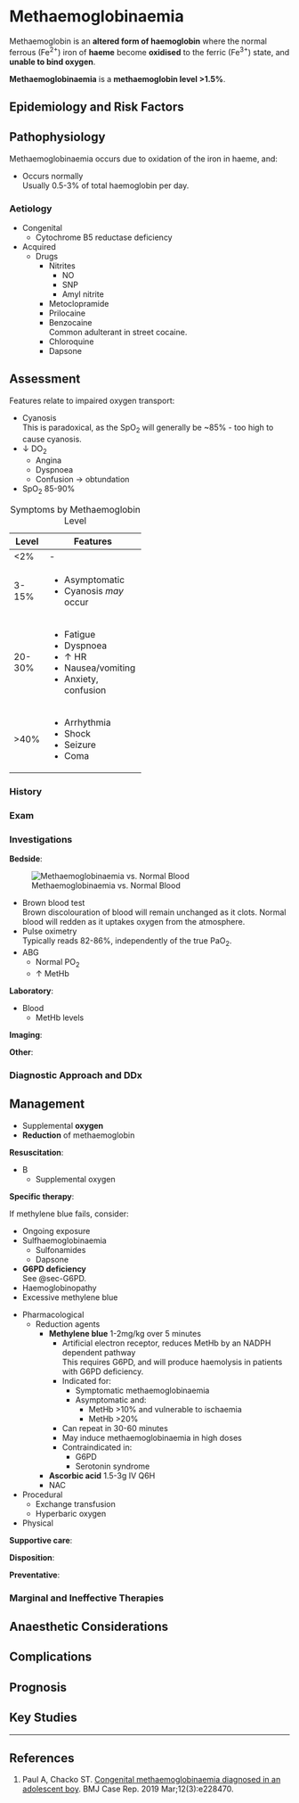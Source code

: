 # Methaemoglobinaemia {#sec-methb}

Methaemoglobin is an **altered form of haemoglobin** where the normal ferrous (Fe^2+^) iron of **haeme** become **oxidised** to the ferric (Fe^3+^) state, and **unable to bind oxygen**.

**Methaemoglobinaemia** is a **methaemoglobin level >1.5%**.

## Epidemiology and Risk Factors

## Pathophysiology

Methaemoglobinaemia occurs due to oxidation of the iron in haeme, and:

* Occurs normally\
Usually 0.5-3% of total haemoglobin per day.

### Aetiology

* Congenital
	* Cytochrome B5 reductase deficiency
* Acquired
	* Drugs
		* Nitrites
			* NO
			* SNP
			* Amyl nitrite
		* Metoclopramide		
		* Prilocaine
		* Benzocaine\
		Common adulterant in street cocaine.
		* Chloroquine
		* Dapsone

## Assessment

Features relate to impaired oxygen transport:

* Cyanosis\
This is paradoxical, as the SpO~2~ will generally be ~85% - too high to cause cyanosis.
* ↓ DO~2~
	* Angina
	* Dyspnoea
	* Confusion → obtundation
* SpO~2~ 85-90%

:::column-margin
: Symptoms by Methaemoglobin Level

+--------+------------------------+
| Level  | Features               |
+========+========================+
| <2%    | \-                     |
+--------+------------------------+
| 3-15%  | * Asymptomatic         |
|        | * Cyanosis *may* occur |
+--------+------------------------+
| 20-30% | * Fatigue              |
|        | * Dyspnoea             |
|        | * ↑ HR                 |
|        | * Nausea/vomiting      |
|        | * Anxiety, confusion   |
+--------+------------------------+
| \>40%  | * Arrhythmia           |
|        | * Shock                |
|        | * Seizure              |
|        | * Coma                 |
+--------+------------------------+
:::

### History

### Exam

### Investigations

**Bedside**:

:::column-margin
![Methaemoglobinaemia vs. Normal Blood](/resources/methb.png)
:::

* Brown blood test\
Brown discolouration of blood will remain unchanged as it clots. Normal blood will redden as it uptakes oxygen from the atmosphere.
* Pulse oximetry\
Typically reads 82-86%, independently of the true PaO~2~.
* ABG
	* Normal PO~2~
	* ↑ MetHb

**Laboratory**:

* Blood
	* MetHb levels

**Imaging**:

**Other**:

### Diagnostic Approach and DDx


## Management

:::priority
* Supplemental **oxygen**
* **Reduction** of methaemoglobin
:::

**Resuscitation**:

* B
	* Supplemental oxygen

**Specific therapy**:

:::column-margin
If methylene blue fails, consider:

* Ongoing exposure
* Sulfhaemoglobinaemia
	* Sulfonamides
	* Dapsone
* **G6PD deficiency**\
See @sec-G6PD.
* Haemoglobinopathy
* Excessive methylene blue 
:::

* Pharmacological
	* Reduction agents
		* **Methylene blue** 1-2mg/kg over 5 minutes
			* Artificial electron receptor, reduces MetHb by an NADPH dependent pathway\
			This requires G6PD, and will produce haemolysis in patients with G6PD deficiency.
			* Indicated for:
				* Symptomatic methaemoglobinaemia
				* Asymptomatic and:
					* MetHb >10% and vulnerable to ischaemia
					* MetHb >20%
			* Can repeat in 30-60 minutes
			* May induce methaemoglobinaemia in high doses
			* Contraindicated in:
				* G6PD
				* Serotonin syndrome
		* **Ascorbic acid** 1.5-3g IV Q6H
		* NAC
* Procedural
	* Exchange transfusion
	* Hyperbaric oxygen
* Physical

**Supportive care**:

**Disposition**:

**Preventative**:


### Marginal and Ineffective Therapies

## Anaesthetic Considerations

## Complications

## Prognosis

## Key Studies


---

## References

1. Paul A, Chacko ST. [Congenital methaemoglobinaemia diagnosed in an adolescent boy](https://casereports.bmj.com/content/12/3/e228470). BMJ Case Rep. 2019 Mar;12(3):e228470. 